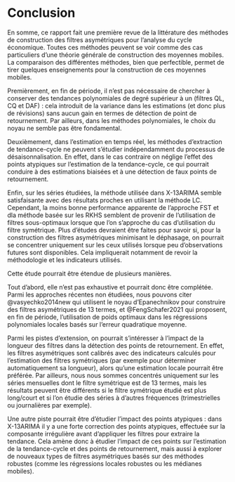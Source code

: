# Conclusion {.unnumbered}

En somme, ce rapport fait une première revue de la littérature des méthodes de construction des filtres asymétriques pour l'analyse du cycle économique.
Toutes ces méthodes peuvent se voir comme des cas particuliers d'une théorie générale de construction des moyennes mobiles.
La comparaison des différentes méthodes, bien que perfectible, permet de tirer quelques enseignements pour la construction de ces moyennes mobiles.

Premièrement, en fin de période, il n'est pas nécessaire de chercher à conserver des tendances polynomiales de degré supérieur à un (filtres QL, CQ et DAF) : cela introduit de la variance dans les estimations (et donc plus de révisions) sans aucun gain en termes de détection de point de retournement.
Par ailleurs, dans les méthodes polynomiales, le choix du noyau ne semble pas être fondamental.

Deuxièmement, dans l'estimation en temps réel, les méthodes d'extraction de tendance-cycle ne peuvent s'étudier indépendamment du processus de désaisonnalisation.
En effet, dans le cas contraire on néglige l'effet des points atypiques sur l'estimation de la tendance-cycle, ce qui pourrait conduire à des estimations biaisées et à une détection de faux points de retournement.

Enfin, sur les séries étudiées, la méthode utilisée dans X-13ARIMA semble satisfaisante avec des résultats proches en utilisant la méthode LC.
Cependant, la moins bonne performance apparente de l'approche FST et dla méthode basée sur les RKHS semblent de provenir de l'utilisation de filtres sous-optimaux lorsque que l'on s'approche du cas d'utilisation du filtre symétrique.
Plus d'études devraient être faites pour savoir si, pour la construction des filtres asymétriques minimisant le déphasage, on pourrait se concentrer uniquement sur les ceux utilisés lorsque peu d'observations futures sont disponibles.
Cela impliquerait notamment de revoir la méthodologie et les indicateurs utilisés.

Cette étude pourrait être étendue de plusieurs manières.

Tout d'abord, elle n'est pas exhaustive et pourrait donc être complétée.
Parmi les approches récentes non étudiées, nous pouvons citer @vasyechko2014new qui utilisent le noyau d'Epanechnikov pour construire des filtres asymétriques de 13 termes, et @FengSchafer2021 qui proposent, en fin de période, l'utilisation de poids optimaux dans les régressions polynomiales locales basés sur l'erreur quadratique moyenne.

Parmi les pistes d'extension, on pourrait s'intéresser à l'impact de la longueur des filtres dans la détection des points de retournement.
En effet, les filtres asymétriques sont calibrés avec des indicateurs calculés pour l'estimation des filtres symétriques (par exemple pour déterminer automatiquement sa longueur), alors qu'une estimation locale pourrait être préférée.
Par ailleurs, nous nous sommes concentrés uniquement sur les séries mensuelles dont le filtre symétrique est de 13 termes, mais les résultats peuvent être différents si le filtre symétrique étudié est plus long/court et si l'on étudie des séries à d'autres fréquences (trimestrielles ou journalières par exemple).

Une autre piste pourrait être d'étudier l'impact des points atypiques : dans X-13ARIMA il y a une forte correction des points atypiques, effectuée sur la composante irrégulière avant d'appliquer les filtres pour extraire la tendance.
Cela amène donc à étudier l'impact de ces points sur l'estimation de la tendance-cycle et des points de retournement, mais aussi à explorer de nouveaux types de filtres asymétriques basés sur des méthodes robustes (comme les régressions locales robustes ou les médianes mobiles).





\newpage